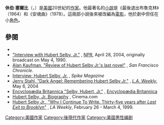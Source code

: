 '''休伯·塞爾比'''（{{lang-en|Hubert Selby, Jr.}}，{{bd|1928年|7月23日|2004年|4月26日}}）是[[美國|美國]]20世紀的[[作家|作家]]。他最著名的[[小說|小說]]是《最後退出布魯克林》（1964）和《安魂曲》（1978）。這兩部小說後來被改編為[[電影|電影]]，他於劇中但任在小[[角色|角色]]。

== 參閱 ==
*{{IMDb name|0782968}}
*[http://www.npr.org/templates/story/story.php?storyId=1854952 "Interview with Hubert Selby, Jr."] {{Wayback|url=http://www.npr.org/templates/story/story.php?storyId=1854952 |date=20190402194909 }}, [[NPR|NPR]], April 28, 2004, originally broadcast on May 4, 1990.
*[http://articles.sfgate.com/2002-07-07/books/17555100_1_selby-marion-boyars-timothy-mcveigh Alan Kaufman, "Review of Hubert Selby Jr.'s last novel"] {{Webarchive|url=https://archive.is/20130202051528/http://articles.sfgate.com/2002-07-07/books/17555100_1_selby-marion-boyars-timothy-mcveigh |date=2013-02-02 }}, ''San Francisco Chronicle''.
*[http://www.spikemagazine.com/1199hubertselby.php Interview: Hubert Selby, Jr.] {{Wayback|url=http://www.spikemagazine.com/1199hubertselby.php |date=20171116164920 }}, ''Spike Magazine'' 
*[http://www.laweekly.com/2004-05-06/art-books/dark-angel/ [[Jerry_Stahl|Jerry Stahl]], "Dark Angel: Remembering Hubert Selby Jr."] {{Wayback|url=http://www.laweekly.com/2004-05-06/art-books/dark-angel/ |date=20090109150541 }}, ''[[L.A._Weekly|L.A. Weekly]]'', May 6, 2004
*[http://www.britannica.com Encyclopædia Britannica "Selby, Hubert, Jr."] {{Wayback|url=http://www.britannica.com/ |date=20180126232606 }}, [[Encyclopædia_Britannica|Encyclopædia Britannica]] 
*[http://www.cinema.com/people/004/462/hubert-selby-jr/index.phtml Hubert Selby, Jr. Biography] {{Wayback|url=http://www.cinema.com/people/004/462/hubert-selby-jr/index.phtml |date=20191006140535 }}, Cinema.com 
*[http://www.laweekly.com/1999-03-04/art-books/why-i-continue-to-write Hubert Selby Jr., "Why I Continue To Write. Thirty-five years after ''Last Exit to Brooklyn''"] {{Wayback|url=http://www.laweekly.com/1999-03-04/art-books/why-i-continue-to-write |date=20121002231248 }}, ''LA Weekly'', February 26 - March 4, 1999. 

{{Authority control}}
[[Category:美國作家|Category:美國作家]]
[[Category:後現代作家|Category:後現代作家]]
[[Category:美国男性编剧|Category:美国男性编剧]]